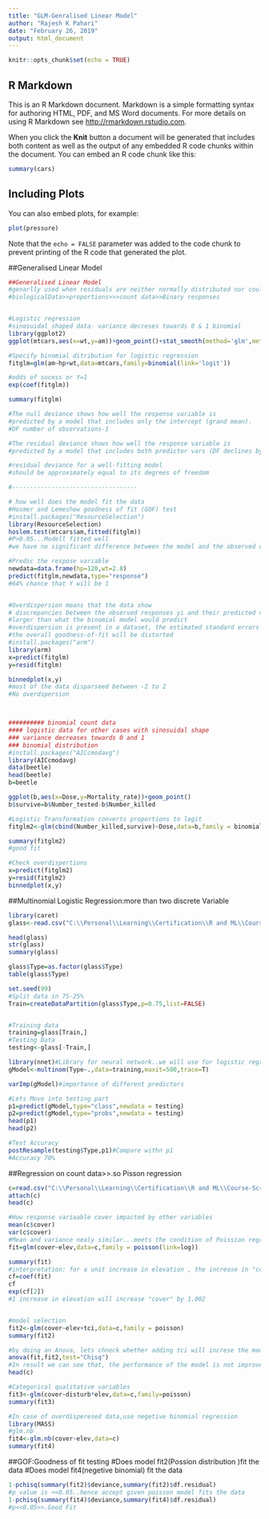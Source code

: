 ```yaml
---
title: "GLM-Genralised Linear Model"
author: "Rajesh K Pahari"
date: "February 26, 2019"
output: html_document
---
```


```r
knitr::opts_chunk$set(echo = TRUE)
```

## R Markdown

This is an R Markdown document. Markdown is a simple formatting syntax for authoring HTML, PDF, and MS Word documents. For more details on using R Markdown see <http://rmarkdown.rstudio.com>.

When you click the **Knit** button a document will be generated that includes both content as well as the output of any embedded R code chunks within the document. You can embed an R code chunk like this:

```r
summary(cars)
```

## Including Plots

You can also embed plots, for example:

```r
plot(pressure)
```

Note that the `echo = FALSE` parameter was added to the code chunk to prevent printing of the R code that generated the plot.


##Generalised Linear Model
```r
##Generalised Linear Model
#genarlly used when residuals are neither normally distributed nor could be made normal
#biologicalData>>proportions>>>count data>>Binary responses


#Logistic regression
#sinosuidal shaped data- variance decreses towards 0 & 1 binomial
library(ggplot2)
ggplot(mtcars,aes(x=wt,y=am))+geom_point()+stat_smooth(method='glm',method.args = list(family="binomial"),se=FALSE)

#Specify binomial ditribution for logistic regression
fitglm=glm(am~hp+wt,data=mtcars,family=binomial(link='logit'))

#odds of sucess or Y=1
exp(coef(fitglm))

summary(fitglm)

#The null deviance shows how well the response variable is 
#predicted by a model that includes only the intercept (grand mean).
#DF number of observations-1

#The residual deviance shows how well the response variable is 
#predicted by a model that includes both predictor vars (DF declines by 2 more)

#residual deviance for a well-fitting model 
#should be approximately equal to its degrees of freedom

#-----------------------------------

# how well does the model fit the data
#Hosmer and Lemeshow goodness of fit (GOF) test
#install.packages("ResourceSelection")
library(ResourceSelection)
hoslem.test(mtcars$am,fitted(fitglm))
#P>0.05...Modell fitted well
#we have no significant difference between the model and the observed data (i.e. the p-value is #above 0.05)

#Predic the respose variable 
newdata=data.frame(hp=120,wt=2.8)
predict(fitglm,newdata,type="response")
#64% chance that Y will be 1


#Overdispersion means that the data show 
# discrepancies between the observed responses yi and their predicted values 
#larger than what the binomial model would predict
#overdispersion is present in a dataset, the estimated standard errors and test statistics 
#the overall goodness-of-fit will be distorted
#install.packages("arm")
library(arm)
x=predict(fitglm)
y=resid(fitglm)

binnedplot(x,y)
#most of the data disparseed between -2 to 2
#No overdspersion



########## binomial count data
#### logistic data for other cases with sinosuidal shape
### variance decreases towards 0 and 1
### binomial distribution
#install.packages("AICcmodavg")
library(AICcmodavg)
data(beetle)
head(beetle)
b=beetle

ggplot(b,aes(x=Dose,y=Mortality_rate))+geom_point()
b$survive=b$Number_tested-b$Number_killed

#Logistic Transformation converts proportions to logit
fitglm2<-glm(cbind(Number_killed,survive)~Dose,data=b,family = binomial)

summary(fitglm2)
#good fit

#Check overdispertions
x=predict(fitglm2)
y=resid(fitglm2)
binnedplot(x,y)
```
##Multinomial Logistic Regression:more than two discrete Variable
```r
library(caret)
glass<-read.csv("C:\\Personal\\Learning\\Certification\\R and ML\\Course-Script-1\\Course_Script_1\\section11\\glassClass.csv")

head(glass)
str(glass)
summary(glass)

glass$Type=as.factor(glass$Type)
table(glass$Type)

set.seed(99)
#Split data in 75-25%
Train=createDataPartition(glass$Type,p=0.75,list=FALSE)


#Training data
training=glass[Train,]
#Testing Data
testing<-glass[-Train,]

library(nnet)#Library for neural network..we will use for logistic regression
gModel<-multinom(Type~.,data=training,maxit=500,trace=T)

varImp(gModel)#importance of different predictors

#Lets Move into testing part
p1=predict(gModel,type="class",newdata = testing)
p2=predict(gModel,type="probs",newdata = testing)
head(p1)
head(p2)

#Test Accuracy
postResample(testing$Type,p1)#Compare withn p1
#Accuracy 70%

```
##Regression on count data>>.so Pisson regression
```r
c=read.csv("C:\\Personal\\Learning\\Certification\\R and ML\\Course-Script-1\\Course_Script_1\\Sentimental-Analysis_R-master\\Sentimental-Analysis_R-master\\canopycvr1.csv")
attach(c)
head(c)

#How response variaable cover impacted by other variables
mean(c$cover)
var(c$cover)
#Mean and variance nealy similar...meets the condition of Poission regression
fit=glm(cover~elev,data=c,family = poisson(link=log))

summary(fit)
#interpretation: for a unit increase in elevation , the increase in "cover" is e^b
cf=coef(fit)
cf
exp(cf[2])
#1 increase in elevation will increase "cover" by 1.002


#model selection
fit2<-glm(cover~elev+tci,data=c,family = poisson)
summary(fit2)

#by doing an Anova, lets chneck whether adding tci will increse the model performance
anova(fit,fit2,test="Chisq")
#In result we can see that, the performance of the model is not improved
head(c)

#Categorical qualitative variables
fit3<-glm(cover~disturb*elev,data=c,family=poisson)
summary(fit3)

#In case of overdisperesed data,use negetive binomial regression
library(MASS)
#glm.nb
fit4<-glm.nb(cover~elev,data=c)
summary(fit4)

```
##GOF:Goodness of fit testing
#Does model fit2(Possion distribution )fit the data
#Does model fit4(negetive binomial) fit the data
```r
1-pchisq(summary(fit2)$deviance,summary(fit2)$df.residual)
#p value is <<0.05..hence accept given poisson model fits the data
1-pchisq(summary(fit4)$deviance,summary(fit4)$df.residual)
#p<<0.05>>.Good Fit


```

